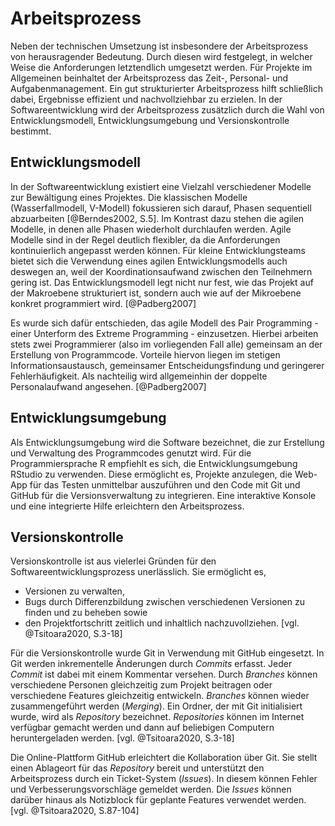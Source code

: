 # Arbeitsprozess {#workflow}

Neben der technischen Umsetzung ist insbesondere der Arbeitsprozess von herausragender Bedeutung. Durch diesen wird festgelegt, in welcher Weise die Anforderungen letztendlich umgesetzt werden. Für Projekte im Allgemeinen beinhaltet der Arbeitsprozess das Zeit-, Personal- und Aufgabenmanagement. Ein gut strukturierter Arbeitsprozess hilft schließlich dabei, Ergebnisse effizient und nachvollziehbar zu erzielen. In der Softwareentwicklung wird der Arbeitsprozess zusätzlich durch die Wahl von Entwicklungsmodell, Entwicklungsumgebung und Versionskontrolle bestimmt.

## Entwicklungsmodell

In der Softwareentwicklung existiert eine Vielzahl verschiedener Modelle zur Bewältigung eines Projektes. Die klassischen Modelle (Wasserfallmodell, V-Modell) fokussieren sich darauf, Phasen sequentiell abzuarbeiten [@Berndes2002, S.5]. Im Kontrast dazu stehen die agilen Modelle, in denen alle Phasen wiederholt durchlaufen werden. Agile Modelle sind in der Regel deutlich flexibler, da die Anforderungen kontinuierlich angepasst werden können. Für kleine Entwicklungsteams bietet sich die Verwendung eines agilen Entwicklungsmodells auch deswegen an, weil der Koordinationsaufwand zwischen den Teilnehmern gering ist. Das Entwicklungsmodell legt nicht nur fest, wie das Projekt auf der Makroebene strukturiert ist, sondern auch wie auf der Mikroebene konkret programmiert wird. [@Padberg2007]

Es wurde sich dafür entschieden, das agile Modell des Pair Programming - einer Unterform des Extreme Programming - einzusetzen. Hierbei arbeiten stets zwei Programmierer (also im vorliegenden Fall alle) gemeinsam an der Erstellung von Programmcode. Vorteile hiervon liegen im stetigen Informationsaustausch, gemeinsamer Entscheidungsfindung und geringerer Fehlerhäufigkeit. Als nachteilig wird allgemeinhin der doppelte Personalaufwand angesehen. [@Padberg2007]

## Entwicklungsumgebung

Als Entwicklungsumgebung wird die Software bezeichnet, die zur Erstellung und Verwaltung des Programmcodes genutzt wird. Für die Programmiersprache R empfiehlt es sich, die Entwicklungsumgebung RStudio zu verwenden. Diese ermöglicht es, Projekte anzulegen, die Web-App für das Testen unmittelbar auszuführen und den Code mit Git und GitHub für die Versionsverwaltung zu integrieren. Eine interaktive Konsole und eine integrierte Hilfe erleichtern den Arbeitsprozess.

## Versionskontrolle

Versionskontrolle ist aus vielerlei Gründen für den Softwareentwicklungsprozess unerlässlich. Sie ermöglicht es,

* Versionen zu verwalten,
* Bugs durch Differenzbildung zwischen verschiedenen Versionen zu finden und zu beheben sowie
* den Projektfortschritt zeitlich und inhaltlich nachzuvollziehen. [vgl. @Tsitoara2020, S.3-18]

Für die Versionskontrolle wurde Git in Verwendung mit GitHub eingesetzt. In Git werden inkrementelle Änderungen durch *Commits* erfasst. Jeder *Commit* ist dabei mit einem Kommentar versehen. Durch *Branches* können verschiedene Personen gleichzeitig zum Projekt beitragen oder verschiedene Features gleichzeitig entwickeln. *Branches* können wieder zusammengeführt werden (*Merging*). Ein Ordner, der mit Git initialisiert wurde, wird als *Repository* bezeichnet. *Repositories* können im Internet verfügbar gemacht werden und dann auf beliebigen Computern heruntergeladen werden. [vgl. @Tsitoara2020, S.3-18]

Die Online-Plattform GitHub erleichtert die Kollaboration über Git. Sie stellt einen Ablageort für das *Repository* bereit und unterstützt den Arbeitsprozess durch ein Ticket-System (*Issues*). In diesem können Fehler und Verbesserungsvorschläge gemeldet werden. Die *Issues* können darüber hinaus als Notizblock für geplante Features verwendet werden. [vgl. @Tsitoara2020, S.87-104]